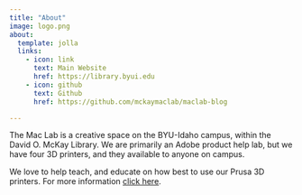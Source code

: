 ```yaml
---
title: "About"
image: logo.png
about:
  template: jolla
  links:
    - icon: link
      text: Main Website
      href: https://library.byui.edu
    - icon: github
      text: Github
      href: https://github.com/mckaymaclab/maclab-blog

---
```


The Mac Lab is a creative space on the BYU-Idaho campus, within the David O. McKay Library. We are primarily an Adobe product help lab, but we have four 3D printers, and they available to anyone on campus. 

We love to help teach, and educate on how best to use our Prusa 3D printers. For more information [click here](https://library.byui.edu/maclab/pages/3dprinting.html). 
